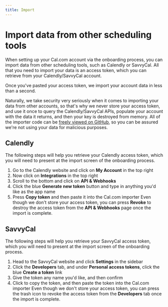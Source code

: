 ```yaml
---
title: Import
---
```



# Import data from other scheduling tools

When setting up your Cal.com account via the onboarding process, you can import data from other scheduling tools, such as Calendly or SavvyCal. All that you need to import your data is an access token, which you can retrieve from your Calendly/SavvyCal account.

Once you've pasted your access token, we import your account data in less than a second.

Naturally, we take security very seriously when it comes to importing your data from other accounts, so that's why we never store your access token, and use it once to query the Calendly/SavvyCal APIs, populate your account with the data it returns, and then your key is destroyed from memory. All of the importer code can be [freely viewed on GitHub](https://github.com/calcom/cal.com/tree/main/pages/api/import), so you can be assured we're not using your data for malicious purposes.

## Calendly

The following steps will help you retrieve your Calendly access token, which you will need to present at the import screen of the onboarding process.

1. Go to the Calendly website and click on **My Account** in the top right
2. Now click on **Integrations** in the top right
3. Scroll to the bottom and click on **API & Webhooks**
4. Click the blue **Generate new token** button and type in anything you'd like as the app name
5. Press **Copy token** and then paste it into the Cal.com importer
   <Callout>
     Even though we don't store your access token, you can press **Revoke** to destroy the access token from
     the **API & Webhooks** page once the import is complete.
   </Callout>

## SavvyCal

The following steps will help you retrieve your SavvyCal access token, which you will need to present at the import screen of the onboarding process.

1. Head to the SavvyCal website and click **Settings** in the sidebar
2. Click the **Developers** tab, and under **Personal access tokens**, click the blue **Create a token** link
3. Give the token any name you'd like, and then confirm
4. Click to copy the token, and then paste the token into the Cal.com importer
   <Callout>
     Even though we don't store your access token, you can press the trash icon to revoke the access token
     from the **Developers** tab once the import is complete.
   </Callout>

